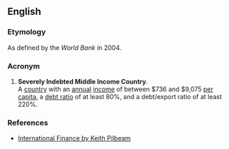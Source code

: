 ==English==

===Etymology===
As defined by the ''World Bank'' in 2004.

===Acronym===
{{rfc-header|Acronym}}
{{head|en|acronym}}

# {{lb|en|macroeconomics}} '''Severely Indebted Middle Income Country'''. <br />A [[country]] with an [[annual]] [[income]] of between $736 and $9,075 [[per capita]], a [[debt ratio]] of at least 80%, and a debt/export ratio of at least 220%.

===References===
* [http://www.palgrave.com/business/pilbeam_int/students/intros/15.htm International Finance by Keith Pilbeam]